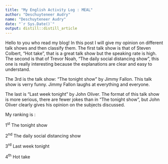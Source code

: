 ```yaml
---
title: "My English Activity Log : MEAL"
author: "Deschuyteneer Audry"
name: "Deschuyteneer Audry" 
date: "`r Sys.Date()`"
output: distill::distill_article
---
```


Hello to you who read my blog!  In this post I will give my opinion on different talk shows and then classify them.
The first talk show is that of Steven Colbert, "Hot take", that is a great talk show but the speaking rate is high.
The second is that of Trevor Noah, "The daily social distancing show", this one is really interesting because the explanations are clear and easy to understand. 

The 3rd is the talk show: "The tonight show" by Jimmy Fallon. This talk show is verry funny. Jimmy Fallon laughs at everything and everyone.

The last is "Last week tonight" by John Oliver. The format of this talk show is more serious, there are fewer jokes than in "The tonight show", but John Oliver clearly gives his opinion on the subjects discussed.

My ranking is :

1^st^ The tonight show

2^nd^ The daily social distancing show

3^rd^ Last week tonight

4^th^ Hot take
